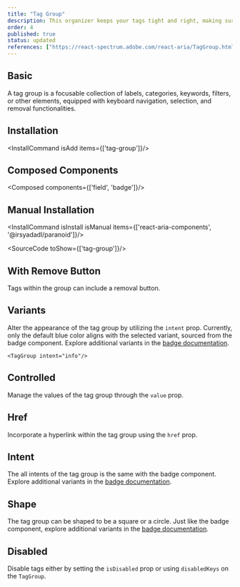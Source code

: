 ```yaml
---
title: "Tag Group"
description: This organizer keeps your tags tight and right, making sure they’re lined up and making sense, just like a librarian sorting books on a shelf.
order: 4
published: true
status: updated
references: ["https://react-spectrum.adobe.com/react-aria/TagGroup.html#props"]
---
```


## Basic
A tag group is a focusable collection of labels, categories, keywords, filters, or other elements, equipped with keyboard navigation, selection, and removal functionalities.
<How toUse="collections/tag-group-demo" />

## Installation
<InstallCommand isAdd items={['tag-group']}/>

## Composed Components
<Composed components={['field', 'badge']}/>

## Manual Installation
<InstallCommand isInstall isManual items={['react-aria-components', '@irsyadadl/paranoid']}/>

<SourceCode toShow={['tag-group']}/>

## With Remove Button
Tags within the group can include a removal button.
<How toUse="collections/tag-group-with-remove-demo" />

## Variants
Alter the appearance of the tag group by utilizing the `intent` prop. Currently, only the default blue color aligns with the selected variant, sourced from the badge component. Explore additional variants in the [badge documentation](/design-system/statuses/badge).

```
<TagGroup intent="info"/>
```

## Controlled
Manage the values of the tag group through the `value` prop.
<How toUse="collections/tag-group-controlled-demo" />

## Href
Incorporate a hyperlink within the tag group using the `href` prop.
<How toUse="collections/tag-group-href-demo" />


## Intent
The all intents of the tag group is the same with the badge component. Explore additional variants in the [badge documentation](/d/badge).
<How toUse="collections/tag-group-intent-demo" />


## Shape
The tag group can be shaped to be a square or a circle. Just like the badge component, explore additional variants in the [badge documentation](/d/badge).
<How toUse="collections/tag-group-shape-demo" />

## Disabled
Disable tags either by setting the `isDisabled` prop or using `disabledKeys` on the `TagGroup`.
<How toUse="collections/tag-group-disabled-demo" />
